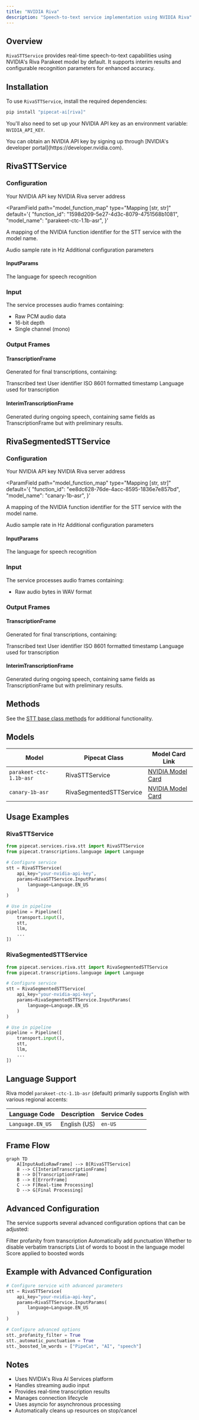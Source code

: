 ```yaml
---
title: "NVIDIA Riva"
description: "Speech-to-text service implementation using NVIDIA Riva"
---
```


## Overview

`RivaSTTService` provides real-time speech-to-text capabilities using NVIDIA's Riva Parakeet model by default. It supports interim results and configurable recognition parameters for enhanced accuracy.

## Installation

To use `RivaSTTService`, install the required dependencies:

```bash
pip install "pipecat-ai[riva]"
```

You'll also need to set up your NVIDIA API key as an environment variable: `NVIDIA_API_KEY`.

<Tip>
  You can obtain an NVIDIA API key by signing up through [NVIDIA's developer
  portal](https://developer.nvidia.com).
</Tip>

## RivaSTTService

### Configuration

<ParamField path="api_key" type="str" required>
  Your NVIDIA API key
</ParamField>

<ParamField path="server" type="str" default="grpc.nvcf.nvidia.com:443">
  NVIDIA Riva server address
</ParamField>

<ParamField
  path="model_function_map"
  type="Mapping [str, str]"
  default='{
    "function_id": "1598d209-5e27-4d3c-8079-4751568b1081",
    "model_name": "parakeet-ctc-1.1b-asr",
  }'
>
  A mapping of the NVIDIA function identifier for the STT service with the model name.
</ParamField>

<ParamField path="sample_rate" type="int" default="None">
  Audio sample rate in Hz
</ParamField>

<ParamField path="params" type="InputParams" default="InputParams()">
  Additional configuration parameters
</ParamField>

#### InputParams

<ParamField path="language" type="Language" default="Language.EN_US">
  The language for speech recognition
</ParamField>

### Input

The service processes audio frames containing:

- Raw PCM audio data
- 16-bit depth
- Single channel (mono)

### Output Frames

#### TranscriptionFrame

Generated for final transcriptions, containing:

<ParamField path="text" type="string">
  Transcribed text
</ParamField>

<ParamField path="user_id" type="string">
  User identifier
</ParamField>

<ParamField path="timestamp" type="string">
  ISO 8601 formatted timestamp
</ParamField>

<ParamField path="language" type="Language">
  Language used for transcription
</ParamField>

#### InterimTranscriptionFrame

Generated during ongoing speech, containing same fields as TranscriptionFrame but with preliminary results.

## RivaSegmentedSTTService

### Configuration

<ParamField path="api_key" type="str" required>
  Your NVIDIA API key
</ParamField>

<ParamField path="server" type="str" default="grpc.nvcf.nvidia.com:443">
  NVIDIA Riva server address
</ParamField>

<ParamField
  path="model_function_map"
  type="Mapping [str, str]"
  default='{
    "function_id": "ee8dc628-76de-4acc-8595-1836e7e857bd",
    "model_name": "canary-1b-asr",
  }'
>
  A mapping of the NVIDIA function identifier for the STT service with the model name.
</ParamField>

<ParamField path="sample_rate" type="int" default="None">
  Audio sample rate in Hz
</ParamField>

<ParamField path="params" type="InputParams" default="InputParams()">
  Additional configuration parameters
</ParamField>

#### InputParams

<ParamField path="language" type="Language" default="Language.EN_US">
  The language for speech recognition
</ParamField>

### Input

The service processes audio frames containing:

- Raw audio bytes in WAV format

### Output Frames

#### TranscriptionFrame

Generated for final transcriptions, containing:

<ParamField path="text" type="string">
  Transcribed text
</ParamField>

<ParamField path="user_id" type="string">
  User identifier
</ParamField>

<ParamField path="timestamp" type="string">
  ISO 8601 formatted timestamp
</ParamField>

<ParamField path="language" type="Language">
  Language used for transcription
</ParamField>

#### InterimTranscriptionFrame

Generated during ongoing speech, containing same fields as TranscriptionFrame but with preliminary results.

## Methods

See the [STT base class methods](/server/base-classes/speech#methods) for additional functionality.

## Models

| Model                     | Pipecat Class           | Model Card Link                                                                      |    
| ------------------------- | ----------------------- | ------------------------------------------------------------------------------------ |
| `parakeet-ctc-1.1b-asr`   | RivaSTTService          | [NVIDIA Model Card](https://build.nvidia.com/nvidia/parakeet-ctc-1_1b-asr/modelcard) |
| `canary-1b-asr`           | RivaSegmentedSTTService | [NVIDIA Model Card](https://build.nvidia.com/nvidia/canary-1b-asr/modelcard)         |

## Usage Examples

### RivaSTTService

```python
from pipecat.services.riva.stt import RivaSTTService
from pipecat.transcriptions.language import Language

# Configure service
stt = RivaSTTService(
    api_key="your-nvidia-api-key",
    params=RivaSTTService.InputParams(
        language=Language.EN_US
    )
)

# Use in pipeline
pipeline = Pipeline([
    transport.input(),
    stt,
    llm,
    ...
])
```

### RivaSegmentedSTTService

```python
from pipecat.services.riva.stt import RivaSegmentedSTTService
from pipecat.transcriptions.language import Language

# Configure service
stt = RivaSegmentedSTTService(
    api_key="your-nvidia-api-key",
    params=RivaSegmentedSTTService.InputParams(
        language=Language.EN_US
    )
)

# Use in pipeline
pipeline = Pipeline([
    transport.input(),
    stt,
    llm,
    ...
])
```

## Language Support

Riva model `parakeet-ctc-1.1b-asr` (default) primarily supports English with various regional accents:

| Language Code    | Description  | Service Codes |
| ---------------- | ------------ | ------------- |
| `Language.EN_US` | English (US) | `en-US`       |

## Frame Flow

```mermaid
graph TD
    A[InputAudioRawFrame] --> B[RivaSTTService]
    B --> C[InterimTranscriptionFrame]
    B --> D[TranscriptionFrame]
    B --> E[ErrorFrame]
    C --> F[Real-time Processing]
    D --> G[Final Processing]
```

## Advanced Configuration

The service supports several advanced configuration options that can be adjusted:

<ParamField path="_profanity_filter" type="bool" default="False">
  Filter profanity from transcription
</ParamField>

<ParamField path="_automatic_punctuation" type="bool" default="False">
  Automatically add punctuation
</ParamField>

<ParamField path="_no_verbatim_transcripts" type="bool" default="False">
  Whether to disable verbatim transcripts
</ParamField>

<ParamField path="_boosted_lm_words" type="list" default="None">
  List of words to boost in the language model
</ParamField>

<ParamField path="_boosted_lm_score" type="float" default="4.0">
  Score applied to boosted words
</ParamField>

## Example with Advanced Configuration

```python
# Configure service with advanced parameters
stt = RivaSTTService(
    api_key="your-nvidia-api-key",
    params=RivaSTTService.InputParams(
        language=Language.EN_US
    )
)

# Configure advanced options
stt._profanity_filter = True
stt._automatic_punctuation = True
stt._boosted_lm_words = ["PipeCat", "AI", "speech"]
```

## Notes

- Uses NVIDIA's Riva AI Services platform
- Handles streaming audio input
- Provides real-time transcription results
- Manages connection lifecycle
- Uses asyncio for asynchronous processing
- Automatically cleans up resources on stop/cancel
